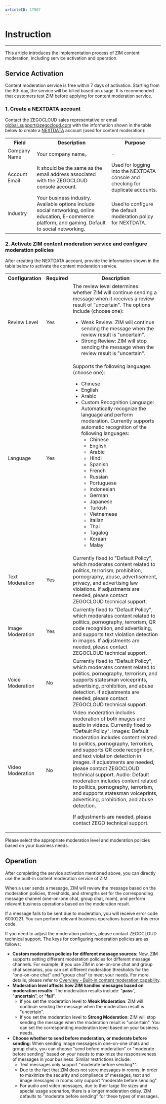 ```yaml
---
articleID: 17907
---
```


# Instruction

- - -

This article introduces the implementation process of ZIM content moderation, including service activation and operation.

## Service Activation

<Note title="Note">

Content moderation service is free within 7 days of activation. Starting from the 8th day, the service will be billed based on usage. It is recommended that customers test ZIM before applying for content moderation service.
</Note>

### 1. Create a NEXTDATA account

Contact the ZEGOCLOUD sales representative or email [global_support@zegocloud.com](mailto:global_support@zegocloud.com) with the information shown in the table below to create a [NEXTDATA](https://intl.ishumei.com/) account (used for content moderation):

<table>
<tbody><tr>
<th>Field</th>
<th>Description</th>
<th>Purpose</th>
</tr>
<tr>
<td>Company Name</td>
<td>Your company name。</td>
<td>-</td>
</tr>
<tr>
<td>Account Email</td>
<td>It should be the same as the email address associated with the ZEGOCLOUD console account.</td>
<td>Used for logging into the NEXTDATA console and checking for duplicate accounts.</td>
</tr>
<tr>
<td>Industry</td>
<td>Your business industry. Available options include social networking, online education, E-commerce platform, and gaming. Default to social networking.</td>
<td>Used to configure the default moderation policy for NEXTDATA.</td>
</tr>
</tbody>
</table>

### 2. Activate ZIM content moderation service and configure moderation policies

After creating the NEXTDATA account, provide the information shown in the table below to activate the content moderation service.

<table>

<tbody><tr>
<th>Configuration</th>
<th>Required</th>
<th>Description</th>
</tr>
<tr>
<td>Review Level</td>
<td>Yes</td>
<td>The review level determines whether ZIM will continue sending a message when it receives a review result of "uncertain". The options include (choose one):<ul><li>Weak Review: ZIM will continue sending the message when the review result is "uncertain".</li><li>Strong Review: ZIM will stop sending the message when the review result is "uncertain".</li></ul></td>
</tr>
<tr>
<td>Language</td>
<td>Yes</td>
<td>Supports the following languages (choose one):<ul><li>Chinese</li><li>English</li><li>Arabic</li><li>Custom Recognition Language: Automatically recognize the language and perform moderation. Currently supports automatic recognition of the following languages:<ul><li>Chinese</li><li>English</li><li>Arabic</li><li>Hindi</li><li>Spanish</li><li>French</li><li>Russian</li><li>Portuguese</li><li>Indonesian</li><li>German</li><li>Japanese</li><li>Turkish</li><li>Vietnamese</li><li>Italian</li><li>Thai</li><li>Tagalog</li><li>Korean</li><li>Malay</li></ul></li></ul></td>
</tr>
<tr>
<td>Text Moderation</td>
<td>Yes</td>
<td>Currently fixed to "Default Policy", which moderates content related to politics, terrorism, prohibition, pornography, abuse, advertisement, privacy, and advertising law violations. If adjustments are needed, please contact ZEGOCLOUD technical support.</td>
</tr>
<tr>
<td>Image Moderation</td>
<td>Yes</td>
<td>Currently fixed to "Default Policy", which moderates content related to politics, pornography, terrorism, QR code recognition, and advertising, and supports text violation detection in images. If adjustments are needed, please contact ZEGOCLOUD technical support.</td>
</tr>
<tr>
<td>Voice Moderation</td>
<td>No</td>
<td>Currently fixed to "Default Policy", which moderates content related to politics, pornography, terrorism, and supports statesman voiceprints, advertising, prohibition, and abuse detection. If adjustments are needed, please contact ZEGOCLOUD technical support.</td>
</tr>
<tr>
<td>Video Moderation</td>
<td>No</td>
<td>
Video moderation includes moderation of both images and audio in videos. Currently fixed to "Default Policy".
Images: Default moderation includes content related to politics, pornography, terrorism, and supports QR code recognition, and text violation detection in images. If adjustments are needed, please contact ZEGOCLOUD technical support.
Audio: Default moderation includes content related to politics, pornography, terrorism, and supports statesman voiceprints, advertising, prohibition, and abuse detection.

If adjustments are needed, please contact ZEGO technical support.
</td>
</tr>
</tbody>
</table>

<Note title="Note">

Please select the appropriate moderation level and moderation policies based on your business needs.
</Note>

## Operation

After completing the service activation mentioned above, you can directly use the built-in content moderation service of ZIM.

When a user sends a message, ZIM will review the message based on the moderation policies, thresholds, and strengths set for the corresponding message channel (one-on-one chat, group chat, room), and perform relevant business operations based on the moderation result.

If a message fails to be sent due to moderation, you will receive error code 6000221. You can perform relevant business operations based on this error code.

If you need to adjust the moderation policies, please contact ZEGOCLOUD technical support. The keys for configuring moderation policies are as follows:
- **Custom moderation policies for different message sources**: Now, ZIM supports setting different moderation policies for different message channels. For example, if you use ZIM in one-on-one chat and group chat scenarios, you can set different moderation thresholds for the "one-on-one chat" and "group chat" to meet your needs. For more details, please refer to [Overview - Built-in content moderation capability](./Overview.mdx).
- **Moderation level affects how ZIM handles messages based on moderation results**: The moderation results include: "**pass**", "**uncertain**", or "**fail**".
    - If you set the moderation level to **Weak Moderation**: ZIM will continue sending the message when the moderation result is "uncertain".
    - If you set the moderation level to **Strong Moderation**: ZIM will stop sending the message when the moderation result is "uncertain". You can set the corresponding moderation level based on your business needs.
- **Choose whether to send before moderation, or moderate before sending**: When sending image messages in one-on-one chats and group chats, you can choose "send before moderation" or "moderate before sending" based on your needs to maximize the responsiveness of messages in your business. Similar restrictions include:
    - Text messages only support "moderate before sending*".
    - Due to the fact that ZIM does not store messages in rooms, in order to maximize the security and compliance of messages, text and image messages in rooms only support "moderate before sending".
    - For audio and video messages, due to their large file sizes and special usage scenarios, there is a longer moderation delay. ZIM defaults to "moderate before sending" for these types of messages.
